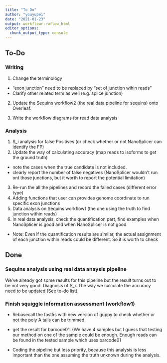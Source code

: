 ```yaml
---
title: "To Do"
author: "youyupei"
date: "2021-01-23"
output: workflowr::wflow_html
editor_options:
  chunk_output_type: console
---
```

## To-Do

### Writing
  
1. Change the terminology
  + "exon junction" need to be replaced by "set of junction wihin reads"  
  + Clarify other related term as well (e.g. splice junction)

2. Update the Sequins workflow2 (the real data pipeline for sequins) onto Overleaf.

3. Write the workflow diagrams for read data analysis
  

### Analysis

1. S_i analysis for false Positives (or check whether or not NanoSplicer can identify the FP)
2. Update the way of calculating accuracy (map reads to isoforms to get the ground truth)
  + note the cases when the true candidate is not included. 
  + clearly report the number of false negatives (NanoSplicer wouldn't run ont those junctions, but it worth to report the potential limitation)
3. Re-run the all the pipelines and record the failed cases (different error type)
4. Adding functions that user can provides genome coordinate to run specific exon junctions
5. Data analysis on Sequins workflow1 (the one using the truth to find junction within reads)
6. In real data analysis, check the quantification part, find examples when NanoSplicer is good and when NanoSplicer is not good. 
  + Note: Even if the quantification results are similar, the actual assignment of each junction within reads could be different. So it is worth to check


## Done

### Sequins analysis using real data anaysis pipeline

  We've already got some results for this pipeline but the result turns out to be not very good. Diagnosis of S_i. The way we calculate the accuracy need to be updated (See to-do list).

### Finish squiggle information assessment (workflow1)
  * Rebasecall the fast5s with new version of guppy to check whether or not the poly A tails can be trimmed.
  
  * get the result for barcode01. (We have 4 samples but I guess that testing our method on one of the sample could be enough. Enough reads can be found in the tested sample which uses barcode01
  
  * Coding the pipeline but less priority, because this analysis is less important than the one assuming the truth unknown during the analysis.


  
  
